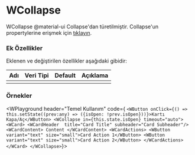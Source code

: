 
# WCollapse

WCollapse @material-ui Collapse'dan türetilmiştir.
Collapse'un propertylerine erişmek için [tıklayın](https://material-ui.com/api/collapse/).

### Ek Özellikler

Eklenen ve değiştirilen özellikler aşağıdaki gibidir:

| Adı                 | Veri Tipi                                                     | Default | Açıklama                                        |
|:--------------------|:--------------------------------------------------------------|:--------|:------------------------------------------------|
|                     |                                                               |         |                                                 |


### Örnekler



<WPlayground header="Temel Kullanım" 
  code={
`<WButton onClick={() => this.setState((prev:any) => ({isOpen: !prev.isOpen}))}>Kartı Kapa/Aç</WButton>
<WCollapse in={this.state.isOpen} timeout="auto">
  <WCard>
    <WCardHeader 
      title="Card Title"
      subheader="Card Subheader"/>
    <WCardContent>
      Content
    </WCardContent>
    <WCardActions>
      <WButton variant="text" size="small">Card Action 1</WButton>
      <WButton variant="text" size="small">Card Action 2</WButton>
    </WCardActions>
  </WCard>
</WCollapse>`}>
<WCollapseExample/>
</WPlayground><br/>